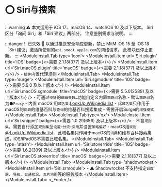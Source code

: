 
# ⭕ Siri与搜索
:::warning ⚠️
本文适用于 iOS 17、macOS 14、watchOS 10 及以下版本。
Siri 区分「询问 Siri」和「Siri 建议」两部分。
注意鉴别需求与说明。
:::

:::danger ‼️ 已失效
 以通过推送安全响应更新，禁止 MitM iOS 15 至 iOS 18「Siri 建议」激活所使用的`api.smoot.apple.com`的网络请求。
此模块已停止更新。
:::
<ModuleInstall urlPrefix="https://github.com/NSRingo/Siri/releases/latest/download/">
  <ModuleInstall.Tab type='loon'>
    <ModuleInstall.Item url='Siri.plugin' title='iOS' badge={<>需要 2.1.18(377) 及以上版本</>} />
    <ModuleInstall.Item url='Siri.macOS.plugin' title='macOS' badge={<>需要 2.1.18(377) 及以上版本</>} />
      - `插件`内置代理规则
  </ModuleInstall.Tab>
  <ModuleInstall.Tab type='surge'>
    <ModuleInstall.Item url='Siri.sgmodule' title='iOS' badge={<>需要 5.9.0 及以上版本</>} />
    <ModuleInstall.Item url='Siri.macOS.sgmodule' title='macOS' badge={<>需要 5.5.0(2589) 及以上版本</>} />
      - 可通过`模块`的`编辑参数…`功能自定义内置`策略组`名称
      - 默认`策略组`名为`🌑Proxy`
      - 内置 macOS 用`域名集`:[LookUp.Wikipedia.list](https://github.com/NSRingo/Siri/releases/latest/download/LookUp.Wikipedia.list "Look Up - Wikipedia")
        - 此`域名集`只作用于macOS的`词典`的维基百科与`查询`的维基百科搜索集成
        - 需要开启Surge的`增强模式`
  </ModuleInstall.Tab>
  <ModuleInstall.Tab type='qx'>
    <ModuleInstall.Item url='Siri.snippet' badge={<>需要 1.0.29(656) 及以上版本</>} />
      - 不含`规则集`，需要自行添加`规则集`至`设置`-`分流`-`引用`并设置`策略偏好`
      - macOS用`规则集`:[LookUp.Wikipedia.list](https://github.com/NSRingo/Siri/releases/latest/download/LookUp.Wikipedia.list "Look Up - Wikipedia")
        - 此域名集只作用于macOS的`词典`和维基百科搜索集成，iOS/iPadOS不需要此域名集。
  </ModuleInstall.Tab>
  <ModuleInstall.Tab type='stash'>
    <ModuleInstall.Item url='Siri.stoverride' title='iOS' badge={<>需要 1.6.2(309) 及以上版本</>} />
    <ModuleInstall.Item url='Siri.macOS.stoverride' title='macOS' badge={<>需要 2.1.18(377) 及以上版本</>} />
  </ModuleInstall.Tab>
  <ModuleInstall.Tab type='shadowrocket'>
    <ModuleInstall.Item url='Siri.srmodule'>
      - ⚠️ Shadowrocket 不支持指定`调度器`、`导航`、`交通状况`、`瓦片地图`等的服务版本
    </ModuleInstall.Item>
  </ModuleInstall.Tab>
</ModuleInstall>
<Siri />
<_Footer />
